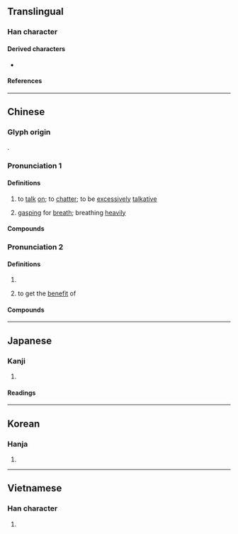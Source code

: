 {{character info}}
==Translingual==

===Han character===
{{Han char|rn=30|rad=口|as=02|sn=5|four=67020|canj=RSH|ids=⿰口刀}}

====Derived characters====
* {{l|mul|[[䬭]]}}

====References====
{{Han ref|kx=0172.030|dkj=03237|dj=0382.050|hdz=10574.010|uh=53E8}}

----

==Chinese==
{{zh-forms}}

===Glyph origin===
{{Han etym}}
{{Han compound|口|刀|ls=psc|c1=s|c2=p|t1=mouth}}.

===Pronunciation 1===
{{zh-pron
|m=dāo,dáo
|m_note=dáo - only used in {{zh-l|*叨咕}} in standard Mainland
|c=dou1
|mn=ml:to/qz:to͘/ml:tho/qz:tho͘
|oc=n,1
|cat=v
}}

====Definitions====
{{zh-hanzi}}

# to [[talk]] [[on]]; to [[chatter]]; to be [[excessively]] [[talkative]]
# {{lb|zh|ideophonic|of a person [[near]] [[death]]}} [[gasp]]ing for [[breath]]; breathing [[heavily]]

====Compounds====
{{zh-der|fold=1|叨叨|嘮三叨四|嘮嘮叨叨|忙忙叨叨|叨咕|叨蹬|勞勞叨叨|咕叨|叨登|叨念|叨嘮|叨叨絮絮|絮絮叨叨|絮叨|叨位:tó-ūi}}

===Pronunciation 2===
{{zh-pron
|m=tāo
|c=tou1
|mn=xm,zz:thau/ml:tho/qz:tho͘
|mn_note=thau - vernacular; tho - literary
|mc=y
|oc=n,2
|cat=v
}}

====Definitions====
{{zh-hanzi}}

# {{zh-alt-form|饕|to be [[greedy]] for}}
# {{lb|zh|humble|used when receiving [[favour]] from others}} to get the [[benefit]] of

====Compounds====
{{zh-der|fold=1|叨擾|叨貼|叨賴|叨在知己|叨竊|叨餂|叨陪|叨被|叨教|叨濫|叨沓|叨攬|叨名|叨光|叨任|白叨光}}

----

==Japanese==

===Kanji===
{{ja-kanji|grade=|rs=口02}}

# {{rfdef|ja|sort=口02}}

====Readings====
{{ja-readings
|goon=とう<たう
|kanon=とう<たう
|kun=みだ-りに
}}

----

==Korean==

===Hanja===
{{ko-hanja|도}}

# {{rfdef|ko|sort=口02}}

----

==Vietnamese==

===Han character===
{{vi-readings|reading=[[thao]], [[đâu]], [[đau]], [[đao]]|rs=口02}}

# {{rfdef|vi|sort=口02}}